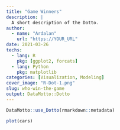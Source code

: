 ```yaml
---
title: "Game Winners"
description: |
  A short description of the Dotto.
author:
  - name: "Ardalan"
    url: "https://YOUR_URL"
date: 2021-03-26
techs:
  - lang: R
    pkg: [ggplot2, forcats]
  - lang: Python
    pkg: matplotlib
categories: [Visualization, Modeling]
cover_image: "R-Dot-1.png"
slug: who-win-the-game
output: DataMotto::Dotto
---
```


```r
DataMotto::use_Dotto(rmarkdown::metadata)
```

<!-- Dot 1 ------------------------------------------------>

```r
plot(cars)
```


